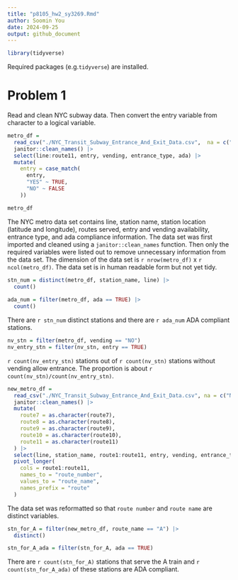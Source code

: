 ```yaml
---
title: "p8105_hw2_sy3269.Rmd"
author: Soomin You 
date: 2024-09-25
output: github_document 
---
```


```r
library(tidyverse)
```

Required packages (e.g.`tidyverse`) are installed. 


# Problem 1 

Read and clean NYC subway data. Then convert the entry variable from character to a logical variable. 

```r
metro_df = 
  read_csv("./NYC_Transit_Subway_Entrance_And_Exit_Data.csv",  na = c("NA", "", ".")) |>
  janitor::clean_names() |>
  select(line:route11, entry, vending, entrance_type, ada) |>
  mutate(
    entry = case_match(
      entry, 
      "YES" ~ TRUE,
      "NO" ~ FALSE
    ))

metro_df
```

The NYC metro data set contains line, station name, station location (latitude and longitude), routes served, entry and vending availability, entrance type, and ada compliance information. The data set was first imported and cleaned using a `janitor::clean_names` function. Then only the required variables were listed out to remove unnecessary information from the data set. The dimension of the data set is `r nrow(metro_df)` x `r ncol(metro_df)`. The data set is in human readable form but not yet tidy.  

```r
stn_num = distinct(metro_df, station_name, line) |>
  count()
  
ada_num = filter(metro_df, ada == TRUE) |>
  count()
```


There are `r stn_num` distinct stations and there are `r ada_num` ADA compliant stations. 

```r
nv_stn = filter(metro_df, vending == "NO")
nv_entry_stn = filter(nv_stn, entry == TRUE)
```

`r count(nv_entry_stn)` stations out of `r count(nv_stn)` stations without vending allow entrance. The proportion is about `r count(nv_stn)/count(nv_entry_stn)`. 

```r
new_metro_df = 
  read_csv("./NYC_Transit_Subway_Entrance_And_Exit_Data.csv", na = c("NA", "", ".")) |>
  janitor::clean_names() |> 
  mutate(
    route7 = as.character(route7),
    route8 = as.character(route8),
    route9 = as.character(route9),
    route10 = as.character(route10),
    route11 = as.character(route11)
  ) |> 
  select(line, station_name, route1:route11, entry, vending, entrance_type, ada) |>
  pivot_longer( 
    cols = route1:route11,
    names_to = "route_number",
    values_to = "route_name",
    names_prefix = "route"
  )
```

The data set was reformatted so that `route number` and `route name` are distinct variables. 

```r
stn_for_A = filter(new_metro_df, route_name == "A") |>
  distinct()

stn_for_A_ada = filter(stn_for_A, ada == TRUE)
```

There are `r count(stn_for_A)` stations that serve the A train and `r count(stn_for_A_ada)` of these stations are ADA compliant. 

